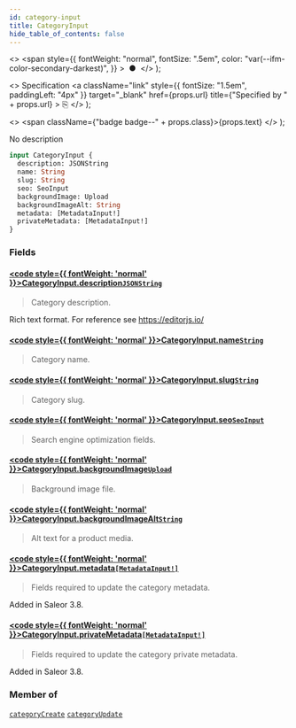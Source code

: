 ```yaml
---
id: category-input
title: CategoryInput
hide_table_of_contents: false
---
```


  <>
    <span
      style={{
        fontWeight: "normal",
        fontSize: ".5em",
        color: "var(--ifm-color-secondary-darkest)",
      }}
    >
      &nbsp;●&nbsp;
    </span>
  </>
);

  <>
    Specification
    <a
      className="link"
      style={{ fontSize: "1.5em", paddingLeft: "4px" }}
      target="\_blank"
      href={props.url}
      title={"Specified by " + props.url}
    >
      ⎘
    </a>
  </>
);

  <>
    <span className={"badge badge--" + props.class}>{props.text}</span>
  </>
);

No description

```graphql
input CategoryInput {
  description: JSONString
  name: String
  slug: String
  seo: SeoInput
  backgroundImage: Upload
  backgroundImageAlt: String
  metadata: [MetadataInput!]
  privateMetadata: [MetadataInput!]
}
```

### Fields

#### [<code style={{ fontWeight: 'normal' }}>CategoryInput.<b>description</b></code>](#)<Bullet />[`JSONString`](../../../storefront/miscellaneous/scalars/jsonstring) <Badge class="secondary" text="scalar"/>

> Category description.

Rich text format. For reference see https://editorjs.io/

>

#### [<code style={{ fontWeight: 'normal' }}>CategoryInput.<b>name</b></code>](#)<Bullet />[`String`](../../../storefront/miscellaneous/scalars/string) <Badge class="secondary" text="scalar"/>

> Category name.

#### [<code style={{ fontWeight: 'normal' }}>CategoryInput.<b>slug</b></code>](#)<Bullet />[`String`](../../../storefront/miscellaneous/scalars/string) <Badge class="secondary" text="scalar"/>

> Category slug.

#### [<code style={{ fontWeight: 'normal' }}>CategoryInput.<b>seo</b></code>](#)<Bullet />[`SeoInput`](../../../storefront/miscellaneous/inputs/seo-input) <Badge class="secondary" text="input"/>

> Search engine optimization fields.

#### [<code style={{ fontWeight: 'normal' }}>CategoryInput.<b>backgroundImage</b></code>](#)<Bullet />[`Upload`](../../../storefront/miscellaneous/scalars/upload) <Badge class="secondary" text="scalar"/>

> Background image file.

#### [<code style={{ fontWeight: 'normal' }}>CategoryInput.<b>backgroundImageAlt</b></code>](#)<Bullet />[`String`](../../../storefront/miscellaneous/scalars/string) <Badge class="secondary" text="scalar"/>

> Alt text for a product media.

#### [<code style={{ fontWeight: 'normal' }}>CategoryInput.<b>metadata</b></code>](#)<Bullet />[`[MetadataInput!]`](../../../storefront/miscellaneous/inputs/metadata-input) <Badge class="secondary" text="list"/> <Badge class="secondary" text="input"/>

> Fields required to update the category metadata.

Added in Saleor 3.8.

>

#### [<code style={{ fontWeight: 'normal' }}>CategoryInput.<b>privateMetadata</b></code>](#)<Bullet />[`[MetadataInput!]`](../../../storefront/miscellaneous/inputs/metadata-input) <Badge class="secondary" text="list"/> <Badge class="secondary" text="input"/>

> Fields required to update the category private metadata.

Added in Saleor 3.8.

>

### Member of

[`categoryCreate`](../../../storefront/products/mutations/category-create) <Badge class="secondary" text="mutation"/><Bullet />[`categoryUpdate`](../../../storefront/products/mutations/category-update) <Badge class="secondary" text="mutation"/>
